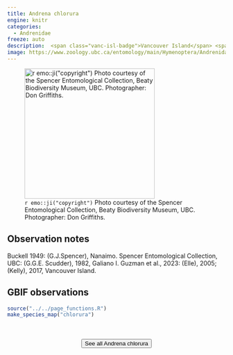 ```yaml
---
title: Andrena chlorura
engine: knitr
categories:
  - Andrenidae
freeze: auto
description:  <span class="vanc-isl-badge">Vancouver Island</span> <span class="gali-badge">Galiano</span>
image: https://www.zoology.ubc.ca/entomology/main/Hymenoptera/Andrenidae/Andrena%20chlorura%20(3lateral).jpg
---
```

![`r emo::ji("copyright")` Photo courtesy of the Spencer Entomological Collection, Beaty Biodiversity Museum, UBC. Photographer: Don Griffiths.](https://www.zoology.ubc.ca/entomology/main/Hymenoptera/Andrenidae/Andrena%20chlorura%20(3lateral).jpg){height=300}

## Observation notes  
Buckell 1949: (G.J.Spencer),  <span class="hl-place-name">Nanaimo</span>. Spencer Entomological Collection, UBC: (G.G.E. Scudder), 1982, Galiano I. Guzman et al., 2023: (Elle), 2005; (Kelly), 2017, <span class="hl-place-name"><span class="hl-place-name"><span class="hl-place-name">Vancouver</span> Is</span>land</span>.

## GBIF observations  


```r
source("../../page_functions.R")
make_species_map("chlorura")
```
<br><br>
<center>


<a href="https://www.zoology.ubc.ca/entomology/main/Hymenoptera/Andrenidae/Andrena%20chlorura.php"><button type="button" class="btn btn-secondary">See all Andrena chlorura <i class="fa-solid fa-arrow-up-right-from-square"></i> </button></a>
</center>
